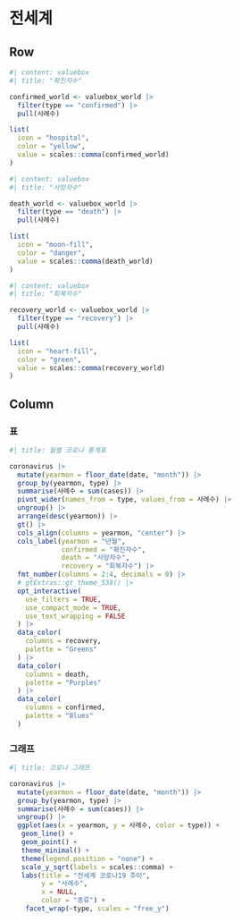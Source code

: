 # 전세계

## Row

```r
#| content: valuebox
#| title: "확진자수"

confirmed_world <- valuebox_world |> 
  filter(type == "confirmed") |>
  pull(사례수) 

list(
  icon = "hospital",
  color = "yellow",
  value = scales::comma(confirmed_world)
)
```


```r
#| content: valuebox
#| title: "사망자수"

death_world <- valuebox_world |> 
  filter(type == "death") |>
  pull(사례수) 

list(
  icon = "moon-fill",
  color = "danger",
  value = scales::comma(death_world)
)
```


```r
#| content: valuebox
#| title: "회복자수"

recovery_world <- valuebox_world |> 
  filter(type == "recovery") |>
  pull(사례수) 

list(
  icon = "heart-fill",
  color = "green",
  value = scales::comma(recovery_world)
)
```


## Column

### 표

```r
#| title: 월별 코로나 통계표

coronavirus |> 
  mutate(yearmon = floor_date(date, "month")) |> 
  group_by(yearmon, type) |>
  summarise(사례수 = sum(cases)) |> 
  pivot_wider(names_from = type, values_from = 사례수) |> 
  ungroup() |> 
  arrange(desc(yearmon)) |> 
  gt() |> 
  cols_align(columns = yearmon, "center") |> 
  cols_label(yearmon = "년월",
             confirmed = "확진자수", 
             death = "사망자수", 
             recovery = "회복자수") |> 
  fmt_number(columns = 2:4, decimals = 0) |> 
  # gtExtras::gt_theme_538() |> 
  opt_interactive(
    use_filters = TRUE,
    use_compact_mode = TRUE,
    use_text_wrapping = FALSE
  ) |> 
  data_color(
    columns = recovery,
    palette = "Greens"
  ) |>
  data_color(
    columns = death,
    palette = "Purples"
  ) |>
  data_color(
    columns = confirmed,
    palette = "Blues"
  )   
```


### 그래프

```r
#| title: 코로나 그래프

coronavirus |> 
  mutate(yearmon = floor_date(date, "month")) |> 
  group_by(yearmon, type) |>
  summarise(사례수 = sum(cases)) |> 
  ungroup() |> 
  ggplot(aes(x = yearmon, y = 사례수, color = type)) +
   geom_line() +
   geom_point() +
   theme_minimal() +
   theme(legend.position = "none") +
   scale_y_sqrt(labels = scales::comma) +
   labs(title = "전세계 코로나19 추이",
        y = "사례수",
        x = NULL,
        color = "종류") +
    facet_wrap(~type, scales = "free_y")
```
